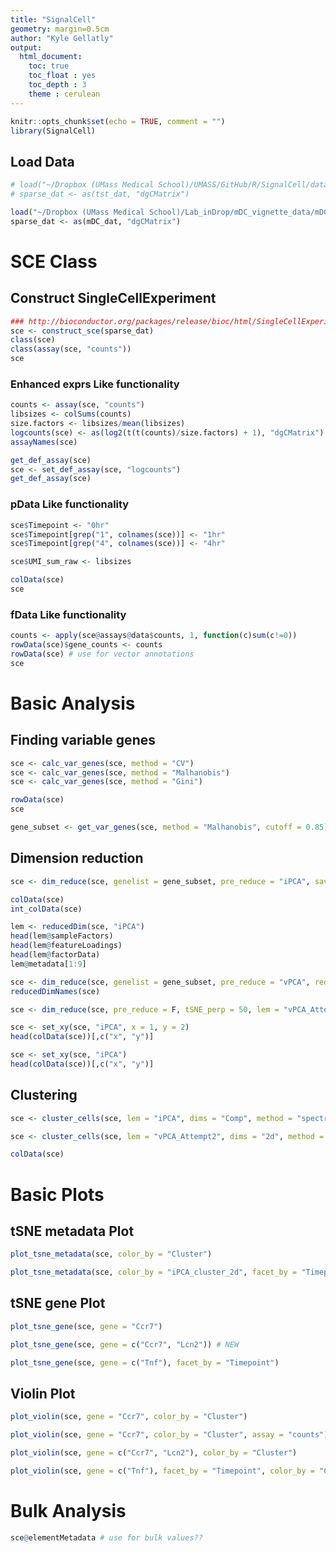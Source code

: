 ```yaml
---
title: "SignalCell"
geometry: margin=0.5cm
author: "Kyle Gellatly"
output:
  html_document:
    toc: true
    toc_float : yes
    toc_depth : 3
    theme : cerulean
---
```


```r
knitr::opts_chunk$set(echo = TRUE, comment = "")
library(SignalCell)

```

## Load Data

```r
# load("~/Dropbox (UMass Medical School)/UMASS/GitHub/R/SignalCell/data/tst_dat.Rdata")
# sparse_dat <- as(tst_dat, "dgCMatrix")

load("~/Dropbox (UMass Medical School)/Lab_inDrop/mDC_vignette_data/mDC_dat.Rdata")
sparse_dat <- as(mDC_dat, "dgCMatrix")

```

# SCE Class

## Construct SingleCellExperiment

```r
### http://bioconductor.org/packages/release/bioc/html/SingleCellExperiment.html
sce <- construct_sce(sparse_dat)
class(sce)
class(assay(sce, "counts"))
sce

```

### Enhanced exprs Like functionality

```r

counts <- assay(sce, "counts")
libsizes <- colSums(counts)
size.factors <- libsizes/mean(libsizes)
logcounts(sce) <- as(log2(t(t(counts)/size.factors) + 1), "dgCMatrix")
assayNames(sce)

get_def_assay(sce)
sce <- set_def_assay(sce, "logcounts")
get_def_assay(sce)

```

### pData Like functionality

```r

sce$Timepoint <- "0hr"
sce$Timepoint[grep("1", colnames(sce))] <- "1hr"
sce$Timepoint[grep("4", colnames(sce))] <- "4hr"

sce$UMI_sum_raw <- libsizes

colData(sce)
sce

```

### fData Like functionality

```r

counts <- apply(sce@assays@data$counts, 1, function(c)sum(c!=0))
rowData(sce)$gene_counts <- counts
rowData(sce) # use for vector annotations
sce

```

# Basic Analysis

## Finding variable genes

```r

sce <- calc_var_genes(sce, method = "CV")
sce <- calc_var_genes(sce, method = "Malhanobis")
sce <- calc_var_genes(sce, method = "Gini")

rowData(sce)
sce

gene_subset <- get_var_genes(sce, method = "Malhanobis", cutoff = 0.85)

```

## Dimension reduction

```r

sce <- dim_reduce(sce, genelist = gene_subset, pre_reduce = "iPCA", save_lem = T)  # save_lem!!!

colData(sce)
int_colData(sce)

lem <- reducedDim(sce, "iPCA")
head(lem@sampleFactors)
head(lem@featureLoadings)
head(lem@factorData)
lem@metadata[1:9]

sce <- dim_reduce(sce, genelist = gene_subset, pre_reduce = "vPCA", reducedDim_key = "vPCA_Attempt2")
reducedDimNames(sce)

sce <- dim_reduce(sce, pre_reduce = F, tSNE_perp = 50, lem = "vPCA_Attempt2")

sce <- set_xy(sce, "iPCA", x = 1, y = 2)
head(colData(sce))[,c("x", "y")]

sce <- set_xy(sce, "iPCA")
head(colData(sce))[,c("x", "y")]

```

## Clustering

```r

sce <- cluster_cells(sce, lem = "iPCA", dims = "Comp", method = "spectral", num_clust = 6)

sce <- cluster_cells(sce, lem = "vPCA_Attempt2", dims = "2d", method = "density", name = "vPCA_Attempt2_Cluster", num_clust = 8)

colData(sce)

```

# Basic Plots

## tSNE metadata Plot

```r

plot_tsne_metadata(sce, color_by = "Cluster")

plot_tsne_metadata(sce, color_by = "iPCA_cluster_2d", facet_by = "Timepoint",  coords = c("iPCA", 1, 2))

```

## tSNE gene Plot

```r

plot_tsne_gene(sce, gene = "Ccr7")

plot_tsne_gene(sce, gene = c("Ccr7", "Lcn2")) # NEW

plot_tsne_gene(sce, gene = c("Tnf"), facet_by = "Timepoint")

```

## Violin Plot

```r

plot_violin(sce, gene = "Ccr7", color_by = "Cluster")

plot_violin(sce, gene = "Ccr7", color_by = "Cluster", assay = "counts")

plot_violin(sce, gene = c("Ccr7", "Lcn2"), color_by = "Cluster")

plot_violin(sce, gene = c("Tnf"), facet_by = "Timepoint", color_by = "Cluster")

```

# Bulk Analysis

```r

sce@elementMetadata # use for bulk values??

```


